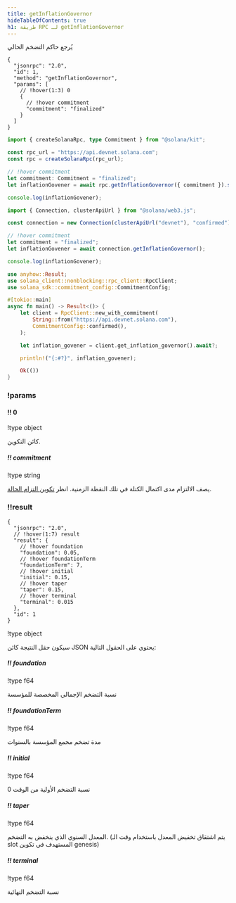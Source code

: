 ```yaml
---
title: getInflationGovernor
hideTableOfContents: true
h1: طريقة RPC لـ getInflationGovernor
---
```


يُرجع حاكم التضخم الحالي

<APIMethod>

```jsonc !!request curl
{
  "jsonrpc": "2.0",
  "id": 1,
  "method": "getInflationGovernor",
  "params": [
    // !hover(1:3) 0
    {
      // !hover commitment
      "commitment": "finalized"
    }
  ]
}
```

```ts !!request title="Kit"
import { createSolanaRpc, type Commitment } from "@solana/kit";

const rpc_url = "https://api.devnet.solana.com";
const rpc = createSolanaRpc(rpc_url);

// !hover commitment
let commitment: Commitment = "finalized";
let inflationGovener = await rpc.getInflationGovernor({ commitment }).send();

console.log(inflationGovener);
```

```ts !!request title="web3.js"
import { Connection, clusterApiUrl } from "@solana/web3.js";

const connection = new Connection(clusterApiUrl("devnet"), "confirmed");

// !hover commitment
let commitment = "finalized";
let inflationGovener = await connection.getInflationGovernor();

console.log(inflationGovener);
```

```rs !!request title="Rust"
use anyhow::Result;
use solana_client::nonblocking::rpc_client::RpcClient;
use solana_sdk::commitment_config::CommitmentConfig;

#[tokio::main]
async fn main() -> Result<()> {
    let client = RpcClient::new_with_commitment(
        String::from("https://api.devnet.solana.com"),
        CommitmentConfig::confirmed(),
    );

    let inflation_govener = client.get_inflation_governor().await?;

    println!("{:#?}", inflation_govener);

    Ok(())
}
```

### !params

#### !! 0

!type object

كائن التكوين.

##### !! commitment

!type string

يصف الالتزام مدى اكتمال الكتلة في تلك النقطة الزمنية. انظر
[تكوين التزام الحالة](/docs/rpc#configuring-state-commitment).

### !!result

```jsonc !response
{
  "jsonrpc": "2.0",
  // !hover(1:7) result
  "result": {
    // !hover foundation
    "foundation": 0.05,
    // !hover foundationTerm
    "foundationTerm": 7,
    // !hover initial
    "initial": 0.15,
    // !hover taper
    "taper": 0.15,
    // !hover terminal
    "terminal": 0.015
  },
  "id": 1
}
```

!type object

سيكون حقل النتيجة كائن JSON يحتوي على الحقول التالية:

##### !! foundation

!type f64

نسبة التضخم الإجمالي المخصصة للمؤسسة

##### !! foundationTerm

!type f64

مدة تضخم مجمع المؤسسة بالسنوات

##### !! initial

!type f64

نسبة التضخم الأولية من الوقت 0

##### !! taper

!type f64

المعدل السنوي الذي ينخفض به التضخم. (يتم اشتقاق تخفيض المعدل باستخدام وقت الـ
slot المستهدف في تكوين genesis)

##### !! terminal

!type f64

نسبة التضخم النهائية

</APIMethod>
